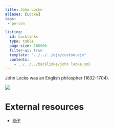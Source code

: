 ```yaml
---
title: John Locke
aliases: [Locke]
tags: 
 - person

listing:
  id: backlinks
  type: table
  page-size: 100000
  filter-ui: true
  template: "../../../ejs/custom.ejs"
  contents:
    - ../../../backlinks/john locke.yml
---
```


John Locke was an English philospher (1632-1704).

![](/images/headshots/locke.jpeg)

# External resources
- [SEP](https://plato.stanford.edu/entries/locke/)